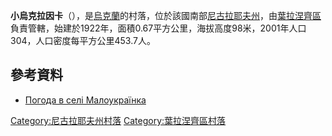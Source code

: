 {{coord|47|39|55|N|31|57|16|E|scale:100000|display=title}}

'''小烏克拉因卡'''（{{lang-uk|Малоукраїнка}}），是[[烏克蘭|烏克蘭]]的村落，位於該國南部[[尼古拉耶夫州|尼古拉耶夫州]]，由[[葉拉涅齊區|葉拉涅齊區]]負責管轄，始建於1922年，面積0.67平方公里，海拔高度98米，2001年人口304，人口密度每平方公里453.7人。

==參考資料==
* [http://weather.in.ua/ua/nikolaevskaja/14878 Погода в селі Малоукраїнка] {{Wayback|url=http://weather.in.ua/ua/nikolaevskaja/14878 |date=20160606190118 }}

[[Category:尼古拉耶夫州村落|Category:尼古拉耶夫州村落]]
[[Category:葉拉涅齊區村落|Category:葉拉涅齊區村落]]


{{Mykolaiv-geo-stub}}